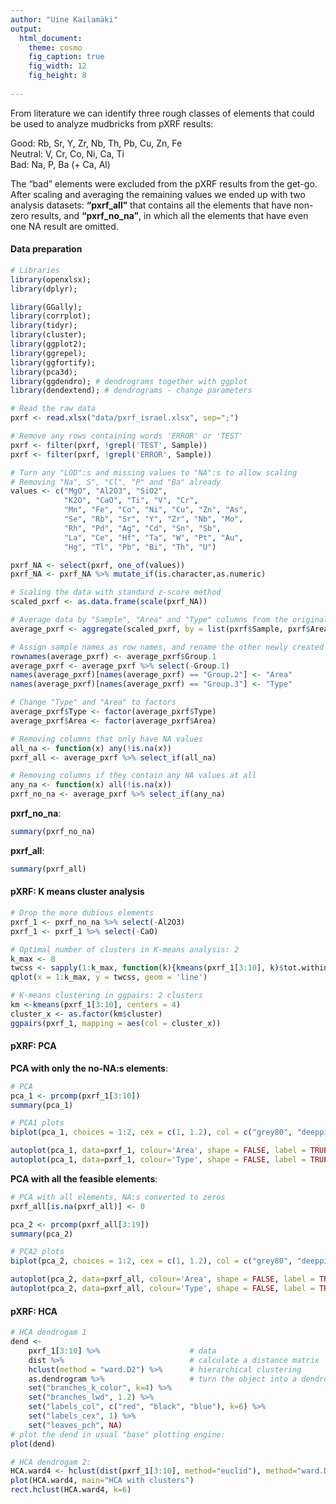 ```yaml
---
author: "Uine Kailamäki"
output:
  html_document:
    theme: cosmo
    fig_caption: true
    fig_width: 12
    fig_height: 8 
  
---
```


From literature we can identify three rough classes of elements that could be used to analyze mudbricks from pXRF results: 

Good: Rb, Sr, Y, Zr, Nb, Th, Pb, Cu, Zn, Fe \
Neutral: V, Cr, Co, Ni, Ca, Ti \
Bad: Na, P, Ba (+ Ca, Al)

The "bad" elements were excluded from the pXRF results from the get-go. After scaling and averaging the remaining values we ended up with two analysis datasets: **"pxrf_all"** that contains all the elements that have non-zero results, and **"pxrf_no_na"**, in which all the elements that have even one NA result are omitted.  

#### Data preparation

```r
# Libraries
library(openxlsx); 
library(dplyr);

library(GGally); 
library(corrplot); 
library(tidyr); 
library(cluster); 
library(ggplot2); 
library(ggrepel);
library(ggfortify); 
library(pca3d);
library(ggdendro); # dendrograms together with ggplot
library(dendextend); # dendrograms - change parameters

# Read the raw data
pxrf <- read.xlsx("data/pxrf_israel.xlsx", sep=";")

# Remove any rows containing words 'ERROR' or 'TEST'
pxrf <- filter(pxrf, !grepl('TEST', Sample))
pxrf <- filter(pxrf, !grepl('ERROR', Sample))

# Turn any "LOD":s and missing values to "NA":s to allow scaling
# Removing "Na", S", "Cl", "P" and "Ba" already
values <- c("MgO", "Al2O3", "SiO2", 
            "K2O", "CaO", "Ti", "V", "Cr", 
            "Mn", "Fe", "Co", "Ni", "Cu", "Zn", "As", 
            "Se", "Rb", "Sr", "Y", "Zr", "Nb", "Mo", 
            "Rh", "Pd", "Ag", "Cd", "Sn", "Sb", 
            "La", "Ce", "Hf", "Ta", "W", "Pt", "Au", 
            "Hg", "Tl", "Pb", "Bi", "Th", "U")

pxrf_NA <- select(pxrf, one_of(values))
pxrf_NA <- pxrf_NA %>% mutate_if(is.character,as.numeric)

# Scaling the data with standard z-score method
scaled_pxrf <- as.data.frame(scale(pxrf_NA))

# Average data by "Sample", "Area" and "Type" columns from the original dataset
average_pxrf <- aggregate(scaled_pxrf, by = list(pxrf$Sample, pxrf$Area, pxrf$Type), FUN = mean)

# Assign sample names as row names, and rename the other newly created columns back to "Type" and "Area" for clarity
rownames(average_pxrf) <- average_pxrf$Group.1
average_pxrf <- average_pxrf %>% select(-Group.1)
names(average_pxrf)[names(average_pxrf) == "Group.2"] <- "Area"
names(average_pxrf)[names(average_pxrf) == "Group.3"] <- "Type"

# Change "Type" and "Area" to factors
average_pxrf$Type <- factor(average_pxrf$Type)
average_pxrf$Area <- factor(average_pxrf$Area)

# Removing columns that only have NA values
all_na <- function(x) any(!is.na(x))
pxrf_all <- average_pxrf %>% select_if(all_na)

# Removing columns if they contain any NA values at all
any_na <- function(x) all(!is.na(x))
pxrf_no_na <- average_pxrf %>% select_if(any_na)
```

**pxrf_no_na**: \

```r
summary(pxrf_no_na)
```

**pxrf_all**: \

```r
summary(pxrf_all)
```

#### pXRF: K means cluster analysis

```r
# Drop the more dubious elements
pxrf_1 <- pxrf_no_na %>% select(-Al2O3)
pxrf_1 <- pxrf_1 %>% select(-CaO)

# Optimal number of clusters in K-means analysis: 2
k_max <- 8
twcss <- sapply(1:k_max, function(k){kmeans(pxrf_1[3:10], k)$tot.withinss})
qplot(x = 1:k_max, y = twcss, geom = 'line')

# K-means clustering in ggpairs: 2 clusters
km <-kmeans(pxrf_1[3:10], centers = 4)
cluster_x <- as.factor(km$cluster)
ggpairs(pxrf_1, mapping = aes(col = cluster_x))
```

#### pXRF: PCA

**PCA with only the no-NA:s elements**: \

```r
# PCA
pca_1 <- prcomp(pxrf_1[3:10])
summary(pca_1)

# PCA1 plots
biplot(pca_1, choices = 1:2, cex = c(1, 1.2), col = c("grey80", "deeppink2"), main = "PCA limited elements")

autoplot(pca_1, data=pxrf_1, colour='Area', shape = FALSE, label = TRUE,  main = "PCA grouped by area")
autoplot(pca_1, data=pxrf_1, colour='Type', shape = FALSE, label = TRUE,  main = "PCA grouped by type")

```
 
**PCA with all the feasible elements**: \

```r
# PCA with all elements, NA:s converted to zeros
pxrf_all[is.na(pxrf_all)] <- 0

pca_2 <- prcomp(pxrf_all[3:19])
summary(pca_2)

# PCA2 plots
biplot(pca_2, choices = 1:2, cex = c(1, 1.2), col = c("grey80", "deeppink2"), main = "PCA more elements")

autoplot(pca_2, data=pxrf_all, colour='Area', shape = FALSE, label = TRUE,  main = "PCA more elements grouped by area")
autoplot(pca_2, data=pxrf_all, colour='Type', shape = FALSE, label = TRUE,  main = "PCA more elements grouped by type")

```

#### pXRF: HCA

```r
# HCA dendrogam 1
dend <- 
    pxrf_1[3:10] %>%                    # data
    dist %>%                            # calculate a distance matrix
    hclust(method = "ward.D2") %>%      # hierarchical clustering 
    as.dendrogram %>%                   # turn the object into a dendrogram
    set("branches_k_color", k=4) %>% 
    set("branches_lwd", 1.2) %>%
    set("labels_col", c("red", "black", "blue"), k=6) %>%    
    set("labels_cex", 1) %>% 
    set("leaves_pch", NA) 
# plot the dend in usual "base" plotting engine:
plot(dend)

# HCA dendrogam 2: 
HCA.ward4 <- hclust(dist(pxrf_1[3:10], method="euclid"), method="ward.D2")
plot(HCA.ward4, main="HCA with clusters")
rect.hclust(HCA.ward4, k=6)

```

